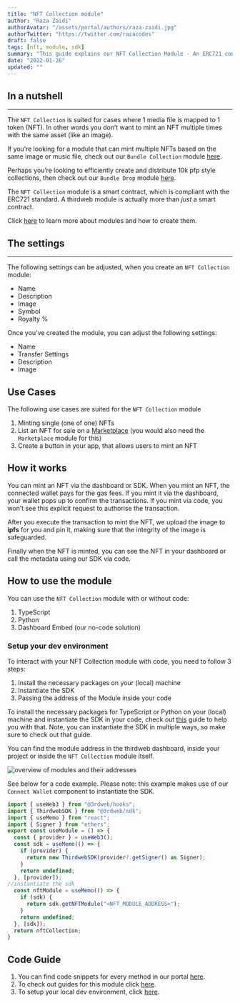 ```yaml
---
title: "NFT Collection module"
author: "Raza Zaidi"
authorAvatar: "/assets/portal/authors/raza-zaidi.jpg"
authorTwitter: "https://twitter.com/razacodes"
draft: false
tags: [nft, module, sdk]
summary: "This guide explains our NFT Collection Module - An ERC721 contract that enables you to mint one-of-one NFTs"
date: "2022-01-26"
updated: ""
---
```


## In a nutshell

---

The `NFT Collection` is suited for cases where 1 media file is mapped to 1 token (NFT). In other words you don’t want to mint an NFT multiple times with the same asset (like an image).

If you’re looking for a module that can mint multiple NFTs based on the same image or music file, check out our `Bundle Collection` module [here](/portal/guides/bundle-collection).

Perhaps you’re looking to efficiently create and distribute 10k pfp style collections, then check out our `Bundle Drop` module [here](/portal/guides/bundle-drop).

The `NFT Collection` module is a smart contract, which is compliant with the ERC721 standard. A thirdweb module is actually more than _just_ a smart contract.

Click [here](/portal/learn/modules) to learn more about modules and how to create them.

## The settings

---

The following settings can be adjusted, when you create an `NFT Collection` module:

- Name
- Description
- Image
- Symbol
- Royalty %

Once you’ve created the module, you can adjust the following settings:

- Name
- Transfer Settings
- Description
- Image

## Use Cases

The following use cases are suited for the `NFT Collection` module

1. Minting single (one of one) NFTs
2. List an NFT for sale on a [Marketplace](/portal/guides/marketplace) (you would also need the `Marketplace` module for this)
3. Create a button in your app, that allows users to mint an NFT

## How it works

You can mint an NFT via the dashboard or SDK. When you mint an NFT, the connected wallet pays for the gas fees. If you mint it via the dashboard, your wallet pops up to confirm the transactions. If you mint via code, you won’t see this explicit request to authorise the transaction.

After you execute the transaction to mint the NFT, we upload the image to **ipfs** for you and pin it, making sure that the integrity of the image is safeguarded.

Finally when the NFT is minted, you can see the NFT in your dashboard or call the metadata using our SDK via code.

## How to use the module

You can use the `NFT Collection` module with or without code:

1. TypeScript
2. Python
3. Dashboard Embed (our no-code solution)

### Setup your dev environment

To interact with your NFT Collection module with code, you need to follow 3 steps:

1. Install the necessary packages on your (local) machine
2. Instantiate the SDK
3. Passing the address of the Module inside your code

To install the necessary packages for TypeScript or Python on your (local) machine and instantiate the SDK in your code, check out [this](/portal/guides/sdk-guide) guide to help you with that. Note, you can instantiate the SDK in multiple ways, so make sure to check out that guide.

You can find the module address in the thirdweb dashboard, inside your project or inside the `NFT Collection` module itself.

![overview of modules and their addresses](./module-address.png)

See below for a code example. Please note: this example makes use of our `Connect Wallet` component to instantiate the SDK.

```jsx
import { useWeb3 } from "@3rdweb/hooks";
import { ThirdwebSDK } from "@3rdweb/sdk";
import { useMemo } from "react";
import { Signer } from "ethers";
export const useModule = () => {
  const { provider } = useWeb3();
  const sdk = useMemo(() => {
    if (provider) {
      return new ThirdwebSDK(provider?.getSigner() as Signer);
    }
    return undefined;
  }, [provider]);
//instantiate the sdk
  const nftModule = useMemo(() => {
    if (sdk) {
      return sdk.getNFTModule("<NFT_MODULE_ADDRESS>");
    }
    return undefined;
  }, [sdk]);
  return nftCollection;
}
```

## Code Guide

1. You can find code snippets for every method in our portal [here](/portal/learn/code-examples/nft-collection).
2. To check out guides for this module click [here](/portal/guides/nft-collection).
3. To setup your local dev environment, click [here](/portal/guides/sdk-guide).

<MdxNavigation>
  <MdxNavigationItem href="/portal/learn/modules" title="Modules" />
  <MdxNavigationItem href="/portal/learn/recipes" title="Recipes" next />
</MdxNavigation>
